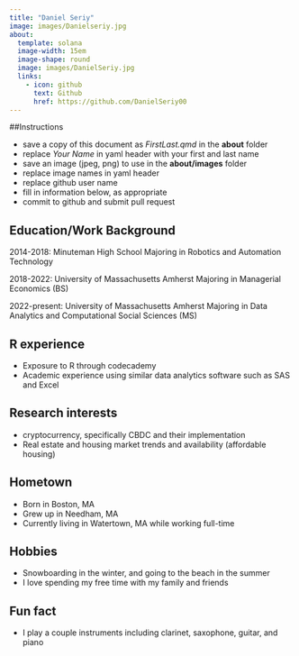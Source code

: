 ```yaml
---
title: "Daniel Seriy"
image: images/Danielseriy.jpg
about:
  template: solana
  image-width: 15em
  image-shape: round
  image: images/DanielSeriy.jpg
  links:
    - icon: github
      text: Github
      href: https://github.com/DanielSeriy00
---
```


##Instructions

  - save a copy of this document as *FirstLast.qmd* in the **about** folder
  - replace *Your Name* in yaml header with your first and last name
  - save an image (jpeg, png) to use in the **about/images** folder
  - replace image names in yaml header
  - replace github user name
  - fill in information below, as appropriate
  - commit to github and submit pull request

## Education/Work Background
2014-2018: Minuteman High School
Majoring in Robotics and Automation Technology

2018-2022: University of Massachusetts Amherst
Majoring in Managerial Economics (BS)

2022-present: University of Massachusetts Amherst
Majoring in Data Analytics and Computational Social Sciences (MS)

## R experience
- Exposure to R through codecademy
- Academic experience using similar data analytics software such as SAS and Excel

## Research interests
- cryptocurrency, specifically CBDC and their implementation
- Real estate and housing market trends and availability (affordable housing)

## Hometown
- Born in Boston, MA
- Grew up in Needham, MA
- Currently living in Watertown, MA while working full-time

## Hobbies
- Snowboarding in the winter, and going to the beach in the summer
- I love spending my free time with my family and friends

## Fun fact
- I play a couple instruments including clarinet, saxophone, guitar, and piano